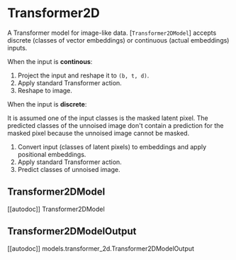 # Transformer2D

A Transformer model for image-like data. [`Transformer2DModel`] accepts discrete (classes of vector embeddings) or continuous (actual embeddings) inputs.

When the input is **continous**:

1. Project the input and reshape it to `(b, t, d)`.
2. Apply standard Transformer action.
3. Reshape to image.

When the input is **discrete**:

<Tip>

It is assumed one of the input classes is the masked latent pixel. The predicted classes of the unnoised image don't contain a prediction for the masked pixel because the unnoised image cannot be masked.

</Tip>

1. Convert input (classes of latent pixels) to embeddings and apply positional embeddings.
2. Apply standard Transformer action.
3. Predict classes of unnoised image.

## Transformer2DModel

[[autodoc]] Transformer2DModel

## Transformer2DModelOutput

[[autodoc]] models.transformer_2d.Transformer2DModelOutput
